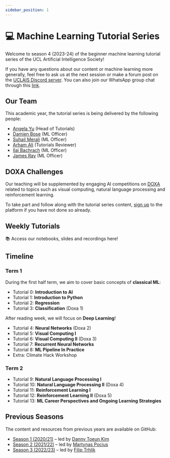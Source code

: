 ---
sidebar_position: 1
---


# 💻 Machine Learning Tutorial Series

Welcome to season 4 (2023-24) of the beginner machine learning tutorial series of the UCL Artificial Intelligence Society!

If you have any questions about our content or machine learning more generally, feel free to ask us at the next session or make a forum post on the [UCLAIS Discord server](https://discord.gg/KSUZuQx?ltclid=3f704b3b-9044-415a-a2d7-e41007214187). You can also join our WhatsApp group chat through this [link](https://chat.whatsapp.com/JWEJn7OWvWE8MBfm2uSBhh).

## Our Team

This academic year, the tutorial series is being delivered by the following people:

- [Angela Yu](#) (Head of Tutorials)
- [Damien Bose](#) (ML Officer)
- [Suhail Merali](#) (ML Officer)
- [Arham Ali](#) (Tutorials Reviewer)
- [Ilai Bachrach](#) (ML Officer)
- [James Ray](#) (ML Officer)

## DOXA Challenges

Our teaching will be supplemented by engaging AI competitions on [DOXA](https://doxaai.com/) related to topics such as visual computing, natural language processing and reinforcement learning.

To take part and follow along with the tutorial series content, [sign up](https://doxaai.com/sign-up) to the platform if you have not done so already.

## Weekly Tutorials

📚 Access our notebooks, slides and recordings here!

<DocCardList />

## Timeline

### Term 1

During the first half term, we aim to cover basic concepts of **classical ML**:

- Tutorial 0: **Introduction to AI**
- Tutorial 1: **Introduction to Python**
- Tutorial 2: **Regression**
- Tutorial 3: **Classification** (Doxa 1)

After reading week, we will focus on **Deep Learning**!

- Tutorial 4: **Neural Networks** (Doxa 2)
- Tutorial 5: **Visual Computing I**
- Tutorial 6: **Visual Computing II** (Doxa 3)
- Tutorial 7: **Recurrent Neural Networks**
- Tutorial 8: **ML Pipeline In Practice**
- Extra: Climate Hack Workshop

### Term 2

- Tutorial 9: **Natural Language Processing I**
- Tutorial 10: **Natural Language Processing II** (Doxa 4)
- Tutorial 11: **Reinforcement Learning I**
- Tutorial 12: **Reinforcement Learning II** (Doxa 5)
- Tutorial 13: **ML Career Perspectives and Ongoing Learning Strategies**

## Previous Seasons

The content and resources from previous years are available on GitHub:

- [Season 1 (2020/21)](https://github.com/UCLAIS/Machine-Learning-Tutorials) &ndash; led by [Danny Toeun Kim](https://github.com/kimdanny)
- [Season 2 (2021/22)](https://github.com/UCLAIS/ML-Tutorials-Season-2) &ndash; led by [Martynas Pocius](https://github.com/MartynasPocius)
- [Season 3 (2022/23)](https://github.com/UCLAIS/ml-tutorials-season-3) &ndash; led by [Filip Trhlík](https://trhlikfilip.com/)
